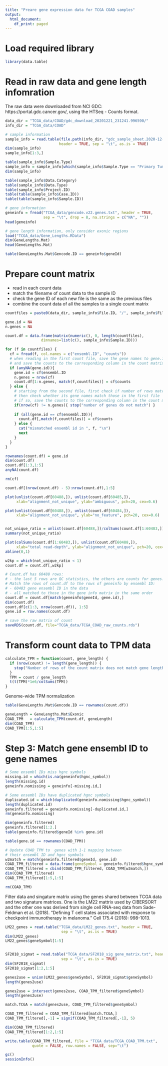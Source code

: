 ```yaml
---
title: "Preare gene expression data for TCGA COAD samples"
output:
  html_document:
    df_print: paged
---
```



# Load required library
```r
library(data.table)
```

# Read in raw data and gene length infomration
The raw data were downloaded from NCI GDC: https://portal.gdc.cancer.gov/, using the HTSeq - Counts format. 

```r
data_dir = "TCGA_data/COAD/gdc_download_20201221_231241.996590/"
info_dir = "TCGA_data/COAD"

# sample information
sample_info = read.table(file.path(info_dir, "gdc_sample_sheet.2020-12-21.tsv"), 
                        header = TRUE, sep = "\t", as.is = TRUE)
dim(sample_info)
sample_info[1:3,]

table(sample_info$Sample.Type)
sample_info = sample_info[which(sample_info$Sample.Type == "Primary Tumor"),]
dim(sample_info)

table(sample_info$Data.Category)
table(sample_info$Data.Type)
table(sample_info$Project.ID)
table(table(sample_info$Case.ID))
table(table(sample_info$Sample.ID))

# gene information
geneinfo = fread("TCGA_data/gencode.v22.genes.txt", header = TRUE, 
                 sep = "\t", drop = 8, na.strings = c("NA", ""))
head(geneinfo)

# gene length information, only consider exonic regions
load("TCGA_data/Gene_Lengths.RData")
dim(GeneLengths.Mat)
head(GeneLengths.Mat)

table(GeneLengths.Mat$Gencode.ID == geneinfo$geneId)
```

# Prepare count matrix
- read in each count data
- match the filename of count data to the sample ID
- check the gene ID of each new file is the same as the previous files
- combine the count data of all the samples to a single count matrix
```r
countfiles = paste0(data_dir, sample_info$File.ID, "/", sample_info$File.Name)

gene.id = NA
n.genes = NA

count.df = data.frame(matrix(numeric(), 0, length(countfiles),
                dimnames=list(c(), sample_info$Sample.ID)))

for (f in countfiles) {
  cf = fread(f, col.names = c("ensembl.ID", "counts"))
  # when reading in the first count file, save the gene names to gene.id, 
  # and save the counts to the corresponding column in the count matrix
  if (anyNA(gene.id)){
    gene.id = cf$ensembl.ID
    n.genes = nrow(cf)
    count.df[1:n.genes, match(f,countfiles)] = cf$counts
  } else {
    # starting from the second file, first check if number of rows match, 
    # then check whether its gene names match those in the first file
    # if so, save the counts to the corresponding column in the count matrix
    if(nrow(cf) != n.genes){ stop("number of genes do not match") }
    
    if (all(gene.id == cf$ensembl.ID)){
      count.df[,match(f,countfiles)] = cf$counts
    } else {
      cat("mismatched ensembl id in ", f, "\n")
      next
    }
  }
}

rownames(count.df) = gene.id
dim(count.df)
count.df[1:3,1:5]
anyNA(count.df)

rm(cf)

count.df[(nrow(count.df) - 5):nrow(count.df),1:5]

plot(unlist(count.df[60488,]), unlist(count.df[60485,]), 
     xlab="alignment_not_unique", ylab="ambiguous", pch=20, cex=0.6)

plot(unlist(count.df[60488,]), unlist(count.df[60484,]), 
     xlab="alignment_not_unique", ylab="no_feature", pch=20, cex=0.6)


not_unique_ratio = unlist(count.df[60488,])/colSums(count.df[1:60483,])
summary(not_unique_ratio)

plot(colSums(count.df[1:60483,]), unlist(count.df[60488,]),  
     xlab="total read-depth", ylab="alignment_not_unique", pch=20, cex=0.6)
abline(0,1)

w2kp = which(not_unique_ratio < 1)
count.df = count.df[,w2kp]

# Count.df has 60488 rows:
# - the last 5 rows are QC statistics, the others are counts for genes. 
# Match the rows of count.df to the rows of geneinfo by ensembl ID: 
# - 60483 gene ensembl ID in the data 
# - all matched to those in the gene info matrix in the same order
count.df = count.df[match(geneinfo$geneId, gene.id),]
dim(count.df)
count.df[c(1:3, nrow(count.df)), 1:5]
gene.id = row.names(count.df)

# save the raw matrix of count
saveRDS(count.df, file="TCGA_data/TCGA_COAD_raw_counts.rds")
```

# Transform count data to TPM data
```r
calculate_TPM = function(count, gene_length) {
  if (nrow(count) != length(gene_length)) {
    stop("Number of rows of the count matrix does not match gene lengths!")
  }
  TPM = count / gene_length
  t(t(TPM)*1e6/colSums(TPM))
}
```

Genome-wide TPM normalization
```r
table(GeneLengths.Mat$Gencode.ID == rownames(count.df))

geneLength = GeneLengths.Mat$Exonic
COAD_TPM   = calculate_TPM(count.df, geneLength) 
dim(COAD_TPM)
COAD_TPM[1:5,1:5]
```

# Step 3: Match gene ensembl ID to gene names
```r
# Some ensembl IDs miss hgnc symbols
missing.id = which(is.na(geneinfo$hgnc_symbol))
length(missing.id)
geneinfo.nomissing = geneinfo[-missing.id,]

# Some ensembl IDs have duplicated hgnc symbols
duplicated.id = which(duplicated(geneinfo.nomissing$hgnc_symbol))
length(duplicated.id)
geneinfo.filtered = geneinfo.nomissing[-duplicated.id,]
rm(geneinfo.nomissing)

dim(geneinfo.filtered)
geneinfo.filtered[1:2.]
table(geneinfo.filtered$geneId %in% gene.id)

table(gene.id == rownames(COAD_TPM))

# Update COAD_TPM to  genes with 1-1 mapping between 
# their ensembl ID and hgnc symbols 
w2match = match(geneinfo.filtered$geneId, gene.id)
COAD_TPM_filtered = data.frame(geneSymbol = geneinfo.filtered$hgnc_symbol) 
COAD_TPM_filtered = cbind(COAD_TPM_filtered, COAD_TPM[w2match,])
dim(COAD_TPM_filtered)
COAD_TPM_filtered[1:5,1:5]

rm(COAD_TPM)
```

Filter data and singature matrix using the genes shared between TCGA data and two signature matrices. One is the LM22 mattrix used by CIBERSORT and the other one was derived from single cell RNA-seq data from Sade-Feldman et al. (2018). "Defining T cell states associated with response to checkpoint immunotherapy in melanoma." Cell 175.4 (2018): 998-1013.

```r
LM22_genes = read.table("TCGA_data/LM22_genes.txt", header = TRUE, 
                         sep = "\t", as.is = TRUE)
dim(LM22_genes)
LM22_genes$geneSymbol[1:5]


SF2018_sigmat = read.table("TCGA_data/SF2018_sig_gene_matrix.txt", header = TRUE, 
                         sep = "\t", as.is = TRUE)
dim(SF2018_sigmat)
SF2018_sigmat[1:2,1:5]

genes2use = union(LM22_genes$geneSymbol, SF2018_sigmat$geneSymbol)
length(genes2use)

genes2use = intersect(genes2use, COAD_TPM_filtered$geneSymbol)
length(genes2use)

match.TCGA = match(genes2use, COAD_TPM_filtered$geneSymbol)

COAD_TPM_filtered = COAD_TPM_filtered[match.TCGA,]
COAD_TPM_filtered[,-1] = signif(COAD_TPM_filtered[,-1], 5)

dim(COAD_TPM_filtered)
COAD_TPM_filtered[1:2,1:5]

write.table(COAD_TPM_filtered, file = "TCGA_data/TCGA_COAD_TPM.txt", 
            quote = FALSE, row.names = FALSE, sep="\t")

```


```r
gc()
sessionInfo()
```
